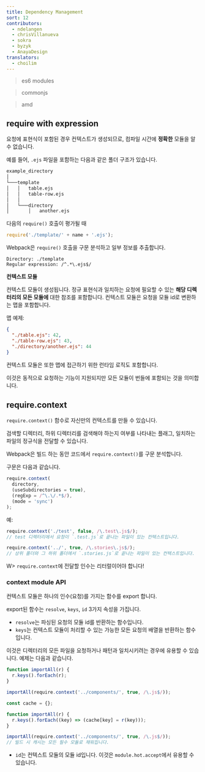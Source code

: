 ```yaml
---
title: Dependency Management
sort: 12
contributors:
  - ndelangen
  - chrisVillanueva
  - sokra
  - byzyk
  - AnayaDesign
translators:
  - choilim
---
```


> es6 modules

> commonjs

> amd

## require with expression

요청에 표현식이 포함된 경우 컨텍스트가 생성되므로, 컴파일 시간에 **정확한** 모듈을 알 수 없습니다.

예를 들어, `.ejs` 파일을 포함하는 다음과 같은 폴더 구조가 있습니다.

```bash
example_directory
│
└───template
│   │   table.ejs
│   │   table-row.ejs
│   │
│   └───directory
│       │   another.ejs
```

다음의 `require()` 호출이 평가될 때

```javascript
require('./template/' + name + '.ejs');
```

Webpack은 `require()` 호출을 구문 분석하고 일부 정보를 추출합니다.

```code
Directory: ./template
Regular expression: /^.*\.ejs$/
```

**컨텍스트 모듈**

컨텍스트 모듈이 생성됩니다. 정규 표현식과 일치하는 요청에 필요할 수 있는 **해당 디렉터리의 모든 모듈에** 대한 참조를 포함합니다. 컨텍스트 모듈은 요청을 모듈 id로 변환하는 맵을 포함합니다.

맵 예제:

```json
{
  "./table.ejs": 42,
  "./table-row.ejs": 43,
  "./directory/another.ejs": 44
}
```

컨텍스트 모듈은 또한 맵에 접근하기 위한 런타임 로직도 포함합니다.

이것은 동적으로 요청하는 기능이 지원되지만 모든 모듈이 번들에 포함되는 것을 의미합니다.

## require.context

`require.context()` 함수로 자신만의 컨텍스트를 만들 수 있습니다.

검색할 디렉터리, 하위 디렉터리를 검색해야 하는지 여부를 나타내는 플래그,
일치하는 파일의 정규식을 전달할 수 있습니다.

Webpack은 빌드 하는 동안 코드에서 `require.context()`를 구문 분석합니다.

구문은 다음과 같습니다.

```javascript
require.context(
  directory,
  (useSubdirectories = true),
  (regExp = /^\.\/.*$/),
  (mode = 'sync')
);
```

예:

```javascript
require.context('./test', false, /\.test\.js$/);
// test 디렉터리에서 요청이 `.test.js`로 끝나는 파일이 있는 컨텍스트입니다.
```

```javascript
require.context('../', true, /\.stories\.js$/);
// 상위 폴더와 그 하위 폴더에서 `.stories.js`로 끝나는 파일이 있는 컨텍스트입니다.
```

W> `require.context`에 전달할 인수는 리터럴이어야 합니다!

### context module API

컨텍스트 모듈은 하나의 인수(요청)를 가지는 함수를 export 합니다.

export된 함수는 `resolve`, `keys`, `id` 3가지 속성을 가집니다.

- `resolve`는 파싱된 요청의 모듈 id를 반환하는 함수입니다.
- `keys`는 컨텍스트 모듈이 처리할 수 있는 가능한 모든 요청의 배열을 반환하는 함수입니다.

이것은 디렉터리의 모든 파일을 요청하거나 패턴과 일치시키려는 경우에 유용할 수 있습니다. 예제는 다음과 같습니다.

```javascript
function importAll(r) {
  r.keys().forEach(r);
}

importAll(require.context('../components/', true, /\.js$/));
```

```javascript
const cache = {};

function importAll(r) {
  r.keys().forEach((key) => (cache[key] = r(key)));
}

importAll(require.context('../components/', true, /\.js$/));
// 빌드 시 캐시는 모든 필수 모듈로 채워집니다.
```

- `id`는 컨텍스트 모듈의 모듈 id입니다. 이것은 `module.hot.accept`에서 유용할 수 있습니다.
